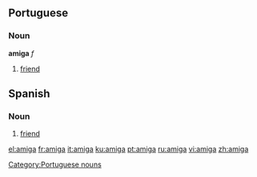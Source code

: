 {{see|Amiga}}

==Portuguese==
===Noun===
'''amiga''' ''f''

# [[friend]]

==Spanish==
===Noun===
{{es-noun-mf|m=amigo|f=amiga}}

# [[friend]]

[[Category:Portuguese nouns]]

[[el:amiga]]
[[fr:amiga]]
[[it:amiga]]
[[ku:amiga]]
[[pt:amiga]]
[[ru:amiga]]
[[vi:amiga]]
[[zh:amiga]]